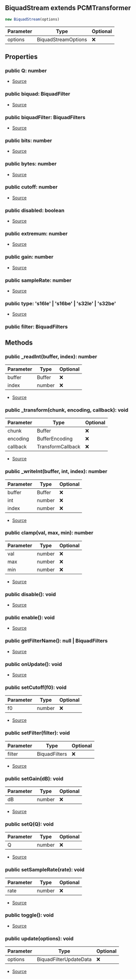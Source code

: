 ## BiquadStream extends PCMTransformer


```typescript
new BiquadStream(options)
```
| Parameter | Type | Optional |
| ----------- | ----------- | ----------- |
| options | BiquadStreamOptions | ❌ |


## Properties
### public Q: number
- [Source](https://github.com/Androz2091/discord-player/blob/e5339f1/packages/equalizer/src/biquad/BiquadStream.ts#L25)
### public biquad: BiquadFilter
- [Source](https://github.com/Androz2091/discord-player/blob/e5339f1/packages/equalizer/src/biquad/BiquadStream.ts#L21)
### public biquadFilter: BiquadFilters
- [Source](https://github.com/Androz2091/discord-player/blob/e5339f1/packages/equalizer/src/biquad/BiquadStream.ts#L24)
### public bits: number
- [Source](https://github.com/Androz2091/discord-player/blob/e5339f1/packages/equalizer/src/utils/PCMTransformer.ts#L13)
### public bytes: number
- [Source](https://github.com/Androz2091/discord-player/blob/e5339f1/packages/equalizer/src/utils/PCMTransformer.ts#L14)
### public cutoff: number
- [Source](https://github.com/Androz2091/discord-player/blob/e5339f1/packages/equalizer/src/biquad/BiquadStream.ts#L22)
### public disabled: boolean
- [Source](https://github.com/Androz2091/discord-player/blob/e5339f1/packages/equalizer/src/utils/PCMTransformer.ts#L16)
### public extremum: number
- [Source](https://github.com/Androz2091/discord-player/blob/e5339f1/packages/equalizer/src/utils/PCMTransformer.ts#L15)
### public gain: number
- [Source](https://github.com/Androz2091/discord-player/blob/e5339f1/packages/equalizer/src/biquad/BiquadStream.ts#L23)
### public sampleRate: number
- [Source](https://github.com/Androz2091/discord-player/blob/e5339f1/packages/equalizer/src/utils/PCMTransformer.ts#L17)
### public type: 's16le' \| 's16be' \| 's32le' \| 's32be'
- [Source](https://github.com/Androz2091/discord-player/blob/e5339f1/packages/equalizer/src/utils/PCMTransformer.ts#L12)
### public filter: BiquadFilters


## Methods
### public _readInt(buffer, index): number
| Parameter | Type | Optional |
| ----------- | ----------- | ----------- |
| buffer | Buffer | ❌ |
| index | number | ❌ |


- [Source](https://github.com/Androz2091/discord-player/blob/e5339f1/packages/equalizer/src/utils/PCMTransformer.ts#L62)
### public _transform(chunk, encoding, callback): void
| Parameter | Type | Optional |
| ----------- | ----------- | ----------- |
| chunk | Buffer | ❌ |
| encoding | BufferEncoding | ❌ |
| callback | TransformCallback | ❌ |


- [Source](https://github.com/Androz2091/discord-player/blob/e5339f1/packages/equalizer/src/biquad/BiquadStream.ts#L87)
### public _writeInt(buffer, int, index): number
| Parameter | Type | Optional |
| ----------- | ----------- | ----------- |
| buffer | Buffer | ❌ |
| int | number | ❌ |
| index | number | ❌ |


- [Source](https://github.com/Androz2091/discord-player/blob/e5339f1/packages/equalizer/src/utils/PCMTransformer.ts#L67)
### public clamp(val, max, min): number
| Parameter | Type | Optional |
| ----------- | ----------- | ----------- |
| val | number | ❌ |
| max | number | ❌ |
| min | number | ❌ |


- [Source](https://github.com/Androz2091/discord-player/blob/e5339f1/packages/equalizer/src/utils/PCMTransformer.ts#L72)
### public disable(): void
- [Source](https://github.com/Androz2091/discord-player/blob/e5339f1/packages/equalizer/src/utils/PCMTransformer.ts#L50)
### public enable(): void
- [Source](https://github.com/Androz2091/discord-player/blob/e5339f1/packages/equalizer/src/utils/PCMTransformer.ts#L54)
### public getFilterName(): null \| BiquadFilters
- [Source](https://github.com/Androz2091/discord-player/blob/e5339f1/packages/equalizer/src/biquad/BiquadStream.ts#L52)
### public onUpdate(): void
- [Source](https://github.com/Androz2091/discord-player/blob/e5339f1/packages/equalizer/src/utils/PCMTransformer.ts#L18)
### public setCutoff(f0): void
| Parameter | Type | Optional |
| ----------- | ----------- | ----------- |
| f0 | number | ❌ |


- [Source](https://github.com/Androz2091/discord-player/blob/e5339f1/packages/equalizer/src/biquad/BiquadStream.ts#L79)
### public setFilter(filter): void
| Parameter | Type | Optional |
| ----------- | ----------- | ----------- |
| filter | BiquadFilters | ❌ |


- [Source](https://github.com/Androz2091/discord-player/blob/e5339f1/packages/equalizer/src/biquad/BiquadStream.ts#L71)
### public setGain(dB): void
| Parameter | Type | Optional |
| ----------- | ----------- | ----------- |
| dB | number | ❌ |


- [Source](https://github.com/Androz2091/discord-player/blob/e5339f1/packages/equalizer/src/biquad/BiquadStream.ts#L83)
### public setQ(Q): void
| Parameter | Type | Optional |
| ----------- | ----------- | ----------- |
| Q | number | ❌ |


- [Source](https://github.com/Androz2091/discord-player/blob/e5339f1/packages/equalizer/src/biquad/BiquadStream.ts#L75)
### public setSampleRate(rate): void
| Parameter | Type | Optional |
| ----------- | ----------- | ----------- |
| rate | number | ❌ |


- [Source](https://github.com/Androz2091/discord-player/blob/e5339f1/packages/equalizer/src/utils/PCMTransformer.ts#L76)
### public toggle(): void
- [Source](https://github.com/Androz2091/discord-player/blob/e5339f1/packages/equalizer/src/utils/PCMTransformer.ts#L58)
### public update(options): void
| Parameter | Type | Optional |
| ----------- | ----------- | ----------- |
| options | BiquadFilterUpdateData | ❌ |


- [Source](https://github.com/Androz2091/discord-player/blob/e5339f1/packages/equalizer/src/biquad/BiquadStream.ts#L58)